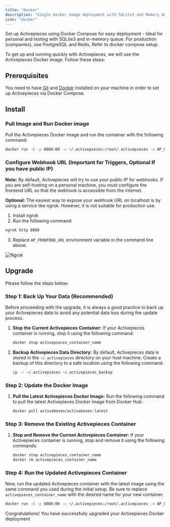 ```yaml
---
title: "Docker"
description: "Single docker image deployment with SQLite3 and Memory Queue"
icon: "docker"
---
```


<Tip>
Set up Activepieces using Docker Compose for easy deployment - Ideal for personal and testing with SQLite3 and in-memory queue. 
For production (companies), use PostgreSQL and Redis, Refer to docker compose setup.
</Tip>

To get up and running quickly with Activepieces, we will use the Activepieces Docker image. Follow these steps:

## Prerequisites

You need to have [Git](https://git-scm.com/book/en/v2/Getting-Started-Installing-Git) and [Docker](https://docs.docker.com/get-docker/) installed on your machine in order to set up Activepieces via Docker Compose.

## Install

### Pull Image and Run Docker image 

Pull the Activepieces Docker image and run the container with the following command:

```bash
docker run -d -p 8080:80 -v ~/.activepieces:/root/.activepieces -e AP_QUEUE_MODE=MEMORY -e AP_DB_TYPE=SQLITE3 -e AP_FRONTEND_URL="http://localhost:8080" activeboxes/activeboxes:latest
```

### Configure Webhook URL (Important for Triggers, Optional If you have public IP)

**Note:** By default, Activepieces will try to use your public IP for webhooks. If you are self-hosting on a personal machine, you must configure the frontend URL so that the webhook is accessible from the internet.

**Optional:** The easiest way to expose your webhook URL on localhost is by using a service like ngrok. However, it is not suitable for production use.

1. Install ngrok
2. Run the following command:
```bash
ngrok http 8080
```
3. Replace `AP_FRONTEND_URL` environment variable in the command line above.

![Ngrok](../../resources/screenshots/docker-ngrok.png)



## Upgrade 

Please follow the steps below:

### Step 1: Back Up Your Data (Recommended)

Before proceeding with the upgrade, it is always a good practice to back up your Activepieces data to avoid any potential data loss during the update process.

1. **Stop the Current Activepieces Container:** If your Activepieces container is running, stop it using the following command:
   ```bash
   docker stop activepieces_container_name
   ```

2. **Backup Activepieces Data Directory:** By default, Activepieces data is stored in the `~/.activepieces` directory on your host machine. Create a backup of this directory to a safe location using the following command:
   ```bash
   cp -r ~/.activepieces ~/.activepieces_backup
   ```

### Step 2: Update the Docker Image

1. **Pull the Latest Activepieces Docker Image:** Run the following command to pull the latest Activepieces Docker image from Docker Hub:
   ```bash
   docker pull activeboxes/activeboxes:latest
   ```

### Step 3: Remove the Existing Activepieces Container

1. **Stop and Remove the Current Activepieces Container:** If your Activepieces container is running, stop and remove it using the following commands:
   ```bash
   docker stop activepieces_container_name
   docker rm activepieces_container_name
   ```

### Step 4: Run the Updated Activepieces Container

Now, run the updated Activepieces container with the latest image using the same command you used during the initial setup. Be sure to replace `activepieces_container_name` with the desired name for your new container.

```bash
docker run -d -p 8080:80 -v ~/.activepieces:/root/.activepieces -e AP_QUEUE_MODE=MEMORY -e AP_DB_TYPE=SQLITE3 -e AP_FRONTEND_URL="http://localhost:8080" --name activepieces_container_name activeboxes/activeboxes:latest
```


Congratulations! You have successfully upgraded your Activepieces Docker deployment
